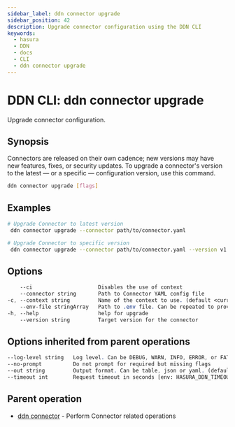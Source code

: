 ```yaml
---
sidebar_label: ddn connector upgrade
sidebar_position: 42
description: Upgrade connector configuration using the DDN CLI
keywords:
  - hasura
  - DDN
  - docs
  - CLI
  - ddn connector upgrade
---
```


# DDN CLI: ddn connector upgrade

Upgrade connector configuration.

## Synopsis

Connectors are released on their own cadence; new versions may have new features, fixes, or security updates. To upgrade a connector's version to the latest — or a specific — configuration version, use this command.

```bash
ddn connector upgrade [flags]
```

## Examples

```bash
# Upgrade Connector to latest version
 ddn connector upgrade --connector path/to/connector.yaml

# Upgrade Connector to specific version
 ddn connector upgrade --connector path/to/connector.yaml --version v1.2.3
```

## Options

```sass
    --ci                     Disables the use of context
    --connector string       Path to Connector YAML config file
-c, --context string         Name of the context to use. (default <current_context>)
    --env-file stringArray   Path to .env file. Can be repeated to provide multiple env files
-h, --help                   help for upgrade
    --version string         Target version for the connector
```

## Options inherited from parent operations

```sass
--log-level string   Log level. Can be DEBUG, WARN, INFO, ERROR, or FATAL. (default "INFO")
--no-prompt          Do not prompt for required but missing flags
--out string         Output format. Can be table, json or yaml. (default "table")
--timeout int        Request timeout in seconds [env: HASURA_DDN_TIMEOUT] (default 100)
```

## Parent operation

- [ddn connector](/reference/cli/commands/ddn_connector) - Perform Connector related operations
